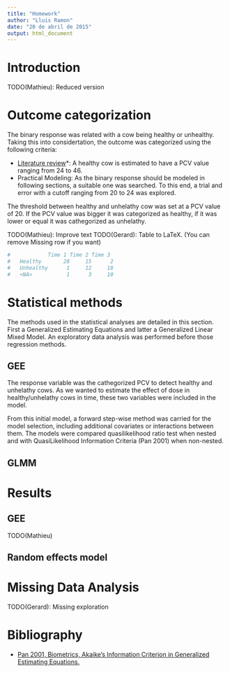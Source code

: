 ```yaml
---
title: "Homework"
author: "Lluis Ramon"
date: "20 de abril de 2015"
output: html_document
---
```


# Introduction

TODO(Mathieu): Reduced version

# Outcome categorization

The binary response was related with a cow being healthy or unhealthy. Taking this into considertation, the outcome was categorized using the following criteria:

* [Literature review][]*: A healthy cow is estimated to have a PCV value ranging from 24 to 46.
* Practical Modeling: As the binary response should be modeled in following sections, a suitable one was searched. To this end, a trial and error with a cutoff ranging from 20 to 24 was explored.

The threshold between healthy and unhelathy cow was set at a PCV value of 20. If the PCV value was bigger it was categorized as healthy, if it was lower or equal it was cathegorized as unhelathy.

TODO(Mathieu): Improve text
TODO(Gerard): Table to LaTeX. (You can remove Missing row if you want)

```r
#            Time 1 Time 2 Time 3
#   Healthy       28     15      2
#   Unhealthy      1     12     18
#   <NA>           1      3     10
```


[Literature review]:http://research.vet.upenn.edu/Dairy/ClinicalPathology/tabid/3848/Default.aspx



# Statistical methods

The methods used in the statistical analyses are detailed in this section. First a Generalized Estimating Equations and latter a Generalized Linear Mixed Model. An exploratory data analysis was performed before those regression methods.

## GEE

The response variable was the cathegorized PCV to detect healthy and unhelathy cows. As we wanted to estimate the effect of dose in healthy/unhelathy cows in time, these two variables were included in the model.

From this initial model, a forward step-wise method was carried for the model selection, including additional covariates or interactions between them. The models were compared quasilikelihood ratio test when nested and with QuasiLikelihood Information Criteria (Pan 2001) when non-nested.

## GLMM


# Results

## GEE 

TODO(Mathieu)

## Random effects model


# Missing Data Analysis

TODO(Gerard): Missing exploration



# Bibliography

* [Pan 2001, Biometrics, Akaike's Information Criterion in Generalized Estimating Equations.][]


[Pan 2001, Biometrics, Akaike's Information Criterion in Generalized Estimating Equations.]: http://www.jstor.org/stable/2676849?seq=2#references_tab_contents


